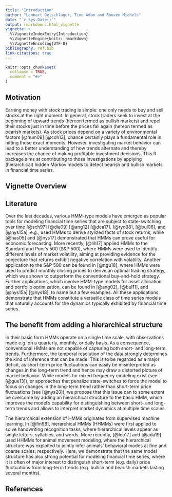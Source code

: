 ```yaml
---
title: "Introduction"
author: "Lennart Oelschläger, Timo Adam and Rouven Michels"
date: "`r Sys.Date()`"
output: rmarkdown::html_vignette
vignette: >
  %\VignetteIndexEntry{Introduction}
  %\VignetteEngine{knitr::rmarkdown}
  %\VignetteEncoding{UTF-8}
bibliography: ref.bib
link-citations: true
---
```


<!-- 
Assignee: Timo, Lennart
Purpose: motivation of HMMs for financial data and hierarchical structure, overview vignettes, overview literature, explain debugging function, link to GitHub issue page
--> 

```r
knitr::opts_chunk$set(
  collapse = TRUE,
  comment = "#>"
)
```

## Motivation

Earning money with stock trading is simple: one only needs to buy and sell stocks at the right moment. In general, stock traders seek to invest at the beginning of upward trends (hereon termed as bullish markets) and repel their stocks just in time before the prices fall again (hereon termed as bearish markets). As stock prices depend on a variety of environmental factors [@hum09] [@coh13], chance certainly plays a fundamental role in hitting those exact moments. However, investigating market behavior can lead to a better understanding of how trends alternate and thereby increases the chance of making profitable investment decisions. This R package aims at contributing to those investigations by applying (hierarchical) hidden Markov models to detect bearish and bullish markets in financial time series. 

## Vignette Overview

## Literature

Over the last decades, various HMM-type models have emerged as popular tools for modeling financial time series that are subject to state-switching over time [@sch97] [@dia09] [@ang12] [@dea17]. [@ryd98], [@bul06], and [@nys15a], e.g., used HMMs to derive stylized facts of stock returns, while [@has05] and [@nys17] demonstrated that HMMs can prove useful for economic forecasting. More recently, [@lih17] applied HMMs to the Standard and Poor's 500 (S\&P 500), where HMMs were used to identify different levels of market volatility, aiming at providing evidence for the conjecture that returns exhibit negative correlation with volatility. Another application to the S\&P 500 can be found in [@ngu18], where HMMs were used to predict monthly closing prices to derive an optimal trading strategy, which was shown to outperform the conventional buy-and-hold strategy. Further applications, which involve HMM-type models for asset allocation and portfolio optimization, can be found in [@ang02], [@bul11], and [@nys15a] [@nys18], to name but a few examples. All these applications demonstrate that HMMs constitute a versatile class of time series models that naturally accounts for the dynamics typically exhibited by financial time series.

## The benefit from adding a hierarchical structure

In their basic form HMMs operate on a single time scale, with observations made e.g. on a quarterly, monthly, or daily basis. As a consequence, conventional HMMs are not capable of capturing both short- and long-term trends. Furthermore, the temporal resolution of the data strongly determines the kind of inference that can be made. This is to be regarded as a major deficit, as short-term price fluctuations can easily be misinterpreted as changes in the long-term trend and hence may draw a distorted picture of market behavior. While models for mixed frequency modeling exist (see [@gue13]), or approaches that penalize state-switches to force the model to focus on changes in the long-term trend rather than short-term price fluctuations (see [@nys20]), we propose that this issue can to some extent be overcome by adding an hierarchical structure to the basic HMM, which improves the model's capability for distinguishing between short- and long-term trends and allows to interpret market dynamics at multiple time scales.

The hierarchical extension of HMMs originates from supervised machine learning. In [@fin98], hierarchical HMMs (HHMMs) were first applied to solve handwriting recognition tasks, where hierarchical levels appear as single letters, syllables, and words. More recently, [@leo17] and [@ada19] used HHMMs for animal movement modeling, where the hierarchical structure was exploited to jointly infer animals' behavioral modes at fine and coarse scales, respectively. Here, we demonstrate that the same model structure has also strong potential for modeling financial time series, where it is often of major interest to distinguish short-term (e.g. daily) price fluctuations from long-term trends (e.g. bullish and bearish markets lasting several months).

## References